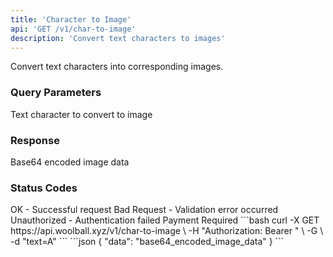 ```yaml
---
title: 'Character to Image'
api: 'GET /v1/char-to-image'
description: 'Convert text characters to images'
---
```


Convert text characters into corresponding images.

### Query Parameters

<ParamField query="text" type="string" required>
  Text character to convert to image
</ParamField>

### Response

<ResponseField name="data" type="string">
  Base64 encoded image data
</ResponseField>

### Status Codes

<ResponseField name="200" type="object">
  OK - Successful request
</ResponseField>

<ResponseField name="400" type="object">
  Bad Request - Validation error occurred
</ResponseField>

<ResponseField name="401" type="object">
  Unauthorized - Authentication failed
</ResponseField>

<ResponseField name="402" type="object">
  Payment Required
</ResponseField>

<RequestExample>
```bash
curl -X GET https://api.woolball.xyz/v1/char-to-image \
  -H "Authorization: Bearer <YOUR_API_KEY>" \
  -G \
  -d "text=A"
```
</RequestExample>

<ResponseExample>
```json
{
  "data": "base64_encoded_image_data"
}
```
</ResponseExample>
